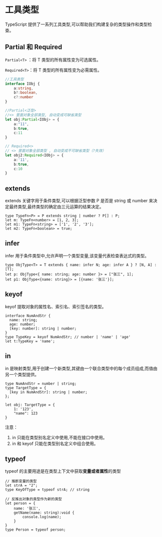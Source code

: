 # 工具类型

TypeScript 提供了一系列工具类型,可以帮助我们构建复杂的类型操作和类型检查。



## Partial 和 Required

`Partial<T>` ：将 T 类型的所有属性变为可选属性。

`Required<T>`：将 T 类型的所有属性变为必需属性。

```ts
//工具类型
interface IObj {
    a:string,
    b?:boolean,
    c?:number
}

//Partial<泛型>
//<> 里面对象全部类型, 自动变成可缺省类型 
let obj:Partial<IObj> = {
    a:"11",
    b:true,
    c:11
}

// Required<>
// <> 里面对象全部类型 , 自动变成不可缺省类型（?失效）
let obj2:Required<IObj> = {
    a:'11',
    b:true,
    c:10
}
```



##  extends

extends 关键字用于条件类型,可以根据泛型参数 P  是否是 string 或 number 来决定最终类型,最终类型的确定由三元运算的结果决定。

```tsx
type TypeFn<P> = P extends string | number ? P[] : P;
let m: TypeFn<number> = [1, 2, 3];
let m1: TypeFn<string> = ['1', '2', '3'];
let m2: TypeFn<boolean> = true;
```

## infer

infer 用于条件类型中,允许声明一个类型变量,该变量代表检查表达式的类型。

```tsx
type ObjType<T> = T extends { name: infer N; age: infer A } ? [N, A] : [T];
let p: ObjType<{ name: string; age: number }> = ["张三", 1];
let p1: ObjType<{name: string}> = [{name: '张三'}];
```

## keyof

keyof  提取对象的属性名、索引名、索引签名的类型。

```tsx
interface NumAndStr {
  name: string;
  age: number;
  [key: number]: string | number;
}
type TypeKey = keyof NumAndStr; // number | 'name' | 'age'
let t:TypeKey = 'name';
```

## in

in 是映射类型,用于创建一个新类型,其键由一个联合类型中的每个成员组成,而值由另一个类型提供。

```tsx
type NumAndStr = number | string;
type TargetType = {
  [key in NumAndStr]: string | number;
};

let obj: TargetType = {
    1: '123',
    "name": 123
}
```

注意：

1. in 只能在类型别名定义中使用,不能在接口中使用。
2. in 和 keyof 只能在类型别名定义中组合使用。



## typeof

typeof 的主要用途是在类型上下文中获取**变量或者属性**的类型

```tsx
// 推断变量的类型
let strA = "2";
type KeyOfType = typeof strA; // string

// 反推出对象的类型作为新的类型
let person = {
    name: '张三',
    getName(name: string):void {
        console.log(name);
    }
}
type Person = typeof person;
```

